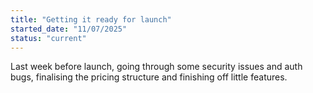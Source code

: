 ```yaml
---
title: "Getting it ready for launch"
started_date: "11/07/2025"
status: "current"
---
```


Last week before launch, going through some security issues and auth bugs, finalising the pricing structure and finishing off little features. 
